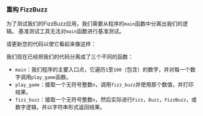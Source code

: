 
### 重构 FizzBuzz

为了测试我们的FizzBuzz应用，我们需要从程序的`main`函数中分离出我们的逻辑。
基准测试工具无法对`main`函数进行基准测试。

请更新您的代码以使它看起来像这样：

<FizzBuzzRefactorRustCode />

我们现在已经把我们的代码分离成了三个不同的函数：

- `main`：我们程序的主要入口点，它遍历`1`至`100`（包含）的数字，并对每一个数字调用`play_game`函数。
- `play_game`：接取一个无符号整数`n`，调用`fizz_buzz`并使用那个数值，并打印结果。
- `fizz_buzz`：接取一个无符号整数`n`，然后实际进行`Fizz`，`Buzz`，`FizzBuzz`，或数字逻辑，并以字符串形式返回结果。
